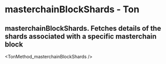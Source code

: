# masterchainBlockShards  - Ton

## masterchainBlockShards. Fetches details of the shards associated with a specific masterchain block


<TonMethod_masterchainBlockShards  />
